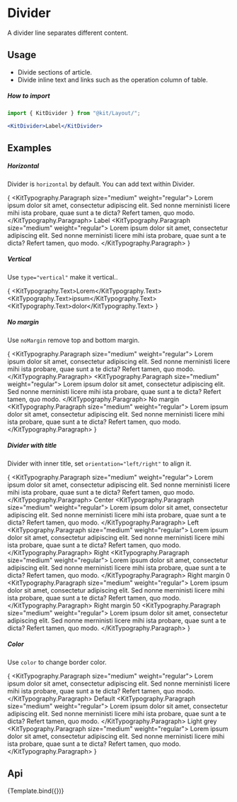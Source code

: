 
<Meta
    title="Design System/Layout/Divider"
    component={KitDivider}
    argTypes={DividerArgTypes}
/>

# Divider

A divider line separates different content.

## Usage
-   Divide sections of article.
-   Divide inline text and links such as the operation column of table.

##### How to import
```jsx
import { KitDivider } from "@kit/Layout/";

<KitDivider>Label</KitDivider>
```

## Examples

##### Horizontal

Divider is `horizontal` by default. You can add text within Divider.

{
<Canvas withSource="none">
    <Fragment>
        <KitTypography.Paragraph size="medium" weight="regular">
            Lorem ipsum dolor sit amet, consectetur adipiscing elit. Sed nonne
            merninisti licere mihi ista probare, quae sunt a te dicta? Refert
            tamen, quo modo.
        </KitTypography.Paragraph>
        <KitDivider>Label</KitDivider>
        <KitTypography.Paragraph size="medium" weight="regular">
            Lorem ipsum dolor sit amet, consectetur adipiscing elit. Sed nonne
            merninisti licere mihi ista probare, quae sunt a te dicta? Refert
            tamen, quo modo.
        </KitTypography.Paragraph>
    </Fragment>
</Canvas>
}

##### Vertical

Use `type="vertical"` make it vertical..

{
<Canvas withSource="none">
    <Fragment>
        <KitTypography.Text>Lorem</KitTypography.Text>
        <KitDivider type="vertical" />
        <KitTypography.Text>ipsum</KitTypography.Text>
        <KitDivider type="vertical" />
        <KitTypography.Text>dolor</KitTypography.Text>
    </Fragment>
</Canvas>
}

##### No margin

Use `noMargin` remove top and bottom margin.

{
<Canvas withSource="none">
    <Fragment>
        <KitTypography.Paragraph size="medium" weight="regular">
            Lorem ipsum dolor sit amet, consectetur adipiscing elit. Sed nonne
            merninisti licere mihi ista probare, quae sunt a te dicta? Refert
            tamen, quo modo.
        </KitTypography.Paragraph>
        <KitDivider noMargin />
        <KitTypography.Paragraph size="medium" weight="regular">
            Lorem ipsum dolor sit amet, consectetur adipiscing elit. Sed nonne
            merninisti licere mihi ista probare, quae sunt a te dicta? Refert
            tamen, quo modo.
        </KitTypography.Paragraph>
        <KitDivider orientation="left" noMargin>No margin</KitDivider>
        <KitTypography.Paragraph size="medium" weight="regular">
            Lorem ipsum dolor sit amet, consectetur adipiscing elit. Sed nonne
            merninisti licere mihi ista probare, quae sunt a te dicta? Refert
            tamen, quo modo.
        </KitTypography.Paragraph>
    </Fragment>
</Canvas>
}

##### Divider with title

Divider with inner title, set `orientation="left/right"` to align it.

{
<Canvas withSource="none">
    <Fragment>
        <KitTypography.Paragraph size="medium" weight="regular">
            Lorem ipsum dolor sit amet, consectetur adipiscing elit. Sed nonne
            merninisti licere mihi ista probare, quae sunt a te dicta? Refert
            tamen, quo modo.
        </KitTypography.Paragraph>
        <KitDivider>Center</KitDivider>
        <KitTypography.Paragraph size="medium" weight="regular">
            Lorem ipsum dolor sit amet, consectetur adipiscing elit. Sed nonne
            merninisti licere mihi ista probare, quae sunt a te dicta? Refert
            tamen, quo modo.
        </KitTypography.Paragraph>
        <KitDivider orientation="left">Left</KitDivider>
        <KitTypography.Paragraph size="medium" weight="regular">
            Lorem ipsum dolor sit amet, consectetur adipiscing elit. Sed nonne
            merninisti licere mihi ista probare, quae sunt a te dicta? Refert
            tamen, quo modo.
        </KitTypography.Paragraph>
        <KitDivider orientation="right">Right</KitDivider>
        <KitTypography.Paragraph size="medium" weight="regular">
            Lorem ipsum dolor sit amet, consectetur adipiscing elit. Sed nonne
            merninisti licere mihi ista probare, quae sunt a te dicta? Refert
            tamen, quo modo.
        </KitTypography.Paragraph>
        <KitDivider orientation="right" orientationMargin="0">
            Right margin 0
        </KitDivider>
        <KitTypography.Paragraph size="medium" weight="regular">
            Lorem ipsum dolor sit amet, consectetur adipiscing elit. Sed nonne
            merninisti licere mihi ista probare, quae sunt a te dicta? Refert
            tamen, quo modo.
        </KitTypography.Paragraph>
        <KitDivider orientation="right" orientationMargin="50px">
            Right margin 50
        </KitDivider>
        <KitTypography.Paragraph size="medium" weight="regular">
            Lorem ipsum dolor sit amet, consectetur adipiscing elit. Sed nonne
            merninisti licere mihi ista probare, quae sunt a te dicta? Refert
            tamen, quo modo.
        </KitTypography.Paragraph>
    </Fragment>
</Canvas>
}

##### Color

Use `color` to change border color.

{
<Canvas withSource="none">
    <Fragment>
        <KitTypography.Paragraph size="medium" weight="regular">
            Lorem ipsum dolor sit amet, consectetur adipiscing elit. Sed nonne
            merninisti licere mihi ista probare, quae sunt a te dicta? Refert
            tamen, quo modo.
        </KitTypography.Paragraph>
        <KitDivider color="default">Default</KitDivider>
        <KitTypography.Paragraph size="medium" weight="regular">
            Lorem ipsum dolor sit amet, consectetur adipiscing elit. Sed nonne
            merninisti licere mihi ista probare, quae sunt a te dicta? Refert
            tamen, quo modo.
        </KitTypography.Paragraph>
        <KitDivider color="lightGrey">Light grey</KitDivider>
        <KitTypography.Paragraph size="medium" weight="regular">
            Lorem ipsum dolor sit amet, consectetur adipiscing elit. Sed nonne
            merninisti licere mihi ista probare, quae sunt a te dicta? Refert
            tamen, quo modo.
        </KitTypography.Paragraph>
    </Fragment>
</Canvas>
}


## Api

<Canvas>
    <Story name="Divider">{Template.bind({})}</Story>
</Canvas>

<Controls story="Divider" />
